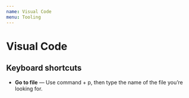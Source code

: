 ```yaml
---
name: Visual Code
menu: Tooling
---
```


# Visual Code

## Keyboard shortcuts

- **Go to file** — Use command + p, then type the name of the file you’re looking for.
